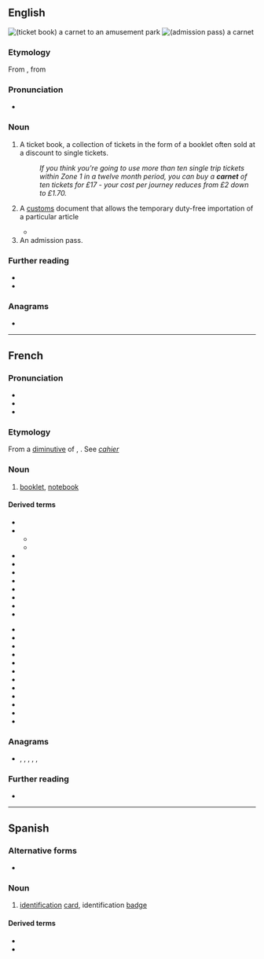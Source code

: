 ==English==
[[File:DisneyTicketBook wbelf.jpg|thumb|(ticket book) a '''carnet''' to an amusement park]]
[[File:Expo 2005 of Satsuki and Mei’s House of Admission Pass.jpg|thumb|(admission pass) a '''carnet''']]

===Etymology===
From {{etyl|fr|en}} {{m|fr|carnet||notebook}}, from {{etyl|frm|en}} {{m|frm|quernet||group of four sheets}}

===Pronunciation===
* {{a|UK}} {{IPA|/ˈkɑː(ɹ).neɪ/|lang=en}}

===Noun===
{{en-noun}}

# A ticket book, a collection of tickets in the form of a booklet often sold at a discount to single tickets.
#: ''If you think you're going to use more than ten single trip tickets within Zone 1 in a twelve month period, you can buy a '''carnet''' of ten tickets for £17 - your cost per journey reduces from £2 down to £1.70.''
# {{lb|en|legal}} A [[customs]] document that allows the temporary duty-free importation of a particular article
#* {{quote-book|2003|Jim Hudgens et al.|The Rough Guide to West Africa|url=http://books.google.com/books?id=2icviOKxDNIC|isbn=1843531186|page=20
|passage=If you plan to sell your car, of course, a '''carnet''' is the last thing you need: if the vehicle isn't correctly stamped in and out of each country you'll lose your deposit.}}
# An admission pass.

===Further reading===
* {{pedia}}
* {{comcatlite|Carnet (pass permit)}}

===Anagrams===
* {{anagrams|en|Canter|Cretan|canter|centra|creant|nectar|recant|tanrec|trance}}

----

==French==

===Pronunciation===
* {{IPA|/kaʁ.nɛ/|lang=fr}}
* {{audio|Fr-carnet.ogg|Audio|lang=fr}}
* {{homophones|lang=fr|carnets}}

===Etymology===
From a [[Appendix:Glossary#diminutive|diminutive]] of {{etyl|fro|fr}} {{m|fro|quaern}}, {{m|fro|quaer}}. See ''[[cahier]]''

===Noun===
{{fr-noun|m}}

# [[booklet]], [[notebook]]

====Derived terms====
{{rel-top|Terms derived from the noun ''carnet''}}
* {{l|fr|carnet à souches}}
* {{l|fr|carnet d'adresses}}
** {{l|fr|un carnet d'adresses bien rempli}}
** {{l|fr|un carnet d'adresses bien fourni}}
* {{l|fr|carnet d’agent de change}}
* {{l|fr|carnet de bal}}
* {{l|fr|carnet de bord}}
* {{l|fr|carnet de chèques}}
* {{l|fr|carnet de commandes}}
* {{l|fr|carnet de correspondance}}
* {{l|fr|carnet de courtier}}
* {{l|fr|carnet d’échéance}}
{{rel-mid}}
* {{l|fr|carnet de mariage}}
* {{l|fr|carnet d’un négociant}}
* {{l|fr|carnet de notes}}
* {{l|fr|carnet de quittances de loyer}}
* {{l|fr|carnet de rendez-vous}}
* {{l|fr|carnet de route}}
* {{l|fr|carnet de santé}}
* {{l|fr|carnet de timbres}}
* {{l|fr|carnet de vol}}
* {{l|fr|carnet de vaccination}}
* {{l|fr|carnet mondain}}
* {{l|fr|Carnet Web}}
{{rel-bottom}}

===Anagrams===
* {{l|fr|centra}}, {{l|fr|cernât}}, {{l|fr|créant}}, {{l|fr|encrât}}, {{l|fr|tancer}}, {{l|fr|trance}}

===Further reading===
* {{R:TLFi}}

----

==Spanish==

===Alternative forms===
* {{l|es|carné}}

===Noun===
{{es-noun|m|carnets}}

# [[identification]] [[card]], identification [[badge]]

====Derived terms====
* {{l|es|carnet de identidad}}
* {{l|es|carnet de conducir}}